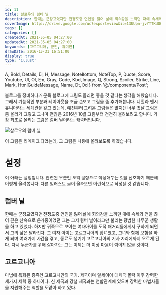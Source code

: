 ```yaml
---
id: 11
title: 살로우의 럼버 닐
description: 한때는 군장교였지만 전쟁도중 연인을 잃어 삶에 회의감을 느끼던 때에 속세와 연을 끊어 깊은 산속으로 은거중이었던 그는 그저 럼버 닐이라고만 불리는 평범한 나무꾼 생활을 하고 있었다. 하지만 귀족으로 보이는 여자아이를 도적 패거리들에게서 구하게 되면서 그의 삶은 달라진다. 그 여자 아이는 고르고니아의 황녀였고, 그녀와 함께 모험을 하게 되며 여러가지 사건을 겪고, 동료도 생기며 고르고니아의 기사 자리에까지 오르게 된다. 다시 누군가를 위해 살아가는 그는 이제는 더 이상 마음이 꺾이지 않을 것이다.
coverImage: https://drive.google.com/uc?export=view&id=13UUpn-jvYTTKdOOILGel7PO7puNJ5BF0
tags: []
categories: []
createdAt: 2021-05-05 04:27:00
updatedAt: 2021-05-05 04:27:00
keywords: [고르고니아, 군인, 휴미안]
drawDate: 2016-10-31 16:51:00
display: true
type: 'illust'
---
```


  A, Bold, Details, Dl, H, Message, NoteBottom, NoteTop, P,
  Quote, Score, Youtube, Ul, Ol, Em, Gray, Code, Kbd, Image,
  Q, Strong, Spoiler, Strike, Line, Mark, HtmlGuideMessage, Name,
  Dt, Dd
} from '@/components/Post';

블로그를 정비하다가 문득 블로그에 그림도 올리면 좋을 것 같다는 생각을 해봤습니다. 그래서 기능적인 부분과 레이아웃을 조금 손보고 그림을 좀 추가해봅니다. 니힐라 엔시유니아라는 세계관을 갖고 있는데, 예전부터 그려온 그림들은 많지만 너무 옛날 그림은 좀 올리기 그렇고 그나마 괜찮은 2016년 10월 그림부터 천천히 올려보려고 합니다. 가장 최초로 올리는 그림은 럼버 닐이라는 캐릭터입니다.

![살로우의 럼버 닐](https://i.postimg.cc/kqQ9kLTZ/2016-10-31-16-51.png)

이 그림은 리메이크 되었는데, 그 그림은 나중에 올려보도록 하겠습니다.

# 설정
이 아래는 설정입니다. 관련된 부분만 토막 설정으로 작성해두는 것을 선호하기 때문에 이렇게 올려봅니다. 다른 일러스트 글이 올라오면 이런식으로 작성될 것 같습니다.

## 럼버 닐
한때는 군장교였지만 전쟁도중 연인을 잃어 삶에 회의감을 느끼던 때에 속세와 연을 끊어 깊은 산속으로 은거중이었던 그는 그저 럼버 닐이라고만 불리는 평범한 나무꾼 생활을 하고 있었다. 하지만 귀족으로 보이는 여자아이를 도적 패거리들에게서 구하게 되면서 그의 삶은 달라진다. 그 여자 아이는 고르고니아의 황녀였고, 그녀와 함께 모험을 하게 되며 여러가지 사건을 겪고, 동료도 생기며 고르고니아의 기사 자리에까지 오르게 된다. 다시 누군가를 위해 살아가는 그는 이제는 더 이상 마음이 꺾이지 않을 것이다.

## 고르고니아
마법에 특화된 종족인 고르고니안의 국가. 제국이며 알세이아 대제국 몰락 이후 강력한 세가지 세력 중 하나이다. 신 제국과 강철 제국과는 연합관계에 있으며 강력한 마법사들을 지원해주는 역할을 도맡아 하고 있다.
